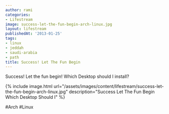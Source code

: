 ```yaml
---
author: rami
categories:
- Lifestream
image: success-let-the-fun-begin-arch-linux.jpg
layout: lifestream
publishedAt: '2013-01-25'
tags:
- linux
- jeddah
- saudi-arabia
- path
title: Success! Let The Fun Begin
---
```


Success! Let the fun begin! Which Desktop should I install? 

{% include image.html url="/assets/images/content/lifestream/success-let-the-fun-begin-arch-linux.jpg" description="Success Let The Fun Begin Which Desktop Should I" %}

#Arch #Linux